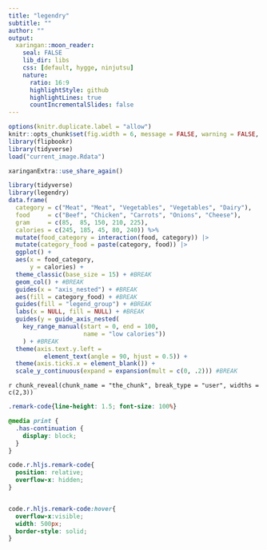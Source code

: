 ```yaml
---
title: "legendry"
subtitle: ""
author: ""
output:
  xaringan::moon_reader:
    seal: FALSE
    lib_dir: libs
    css: [default, hygge, ninjutsu]
    nature:
      ratio: 16:9
      highlightStyle: github
      highlightLines: true
      countIncrementalSlides: false
---
```




```r
options(knitr.duplicate.label = "allow")
knitr::opts_chunk$set(fig.width = 6, message = FALSE, warning = FALSE, comment = "", cache = F)
library(flipbookr)
library(tidyverse)
load("current_image.Rdata")
```


```r
xaringanExtra::use_share_again()
```


```r
library(tidyverse)
library(legendry)
data.frame(
  category = c("Meat", "Meat", "Vegetables", "Vegetables", "Dairy"),
  food     = c("Beef", "Chicken", "Carrots", "Onions", "Cheese"),
  gram     = c(85,  85, 150, 210, 225),
  calories = c(245, 185, 45, 80, 240)) %>% 
  mutate(food_category = interaction(food, category)) |>
  mutate(category_food = paste(category, food)) |>
  ggplot() +
  aes(x = food_category, 
      y = calories) +
  theme_classic(base_size = 15) + #BREAK
  geom_col() + #BREAK
  guides(x = "axis_nested") + #BREAK
  aes(fill = category_food) + #BREAK
  guides(fill = "legend_group") + #BREAK
  labs(x = NULL, fill = NULL) + #BREAK
  guides(y = guide_axis_nested(
    key_range_manual(start = 0, end = 100, 
                     name = "low calories"))
    ) + #BREAK
  theme(axis.text.y.left = 
          element_text(angle = 90, hjust = 0.5)) + 
  theme(axis.ticks.x = element_blank()) +
  scale_y_continuous(expand = expansion(mult = c(0, .2))) #BREAK
```

`r chunk_reveal(chunk_name = "the_chunk", break_type = "user", widths = c(2,3))`



```css
.remark-code{line-height: 1.5; font-size: 100%}

@media print {
  .has-continuation {
    display: block;
  }
}

code.r.hljs.remark-code{
  position: relative;
  overflow-x: hidden;
}


code.r.hljs.remark-code:hover{
  overflow-x:visible;
  width: 500px;
  border-style: solid;
}
```

